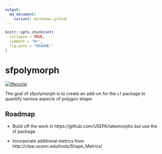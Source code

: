 ```yaml
---
output:
  md_document:
    variant: markdown_github
---
```


<!-- README.md is generated from README.Rmd. Please edit that file -->

```r
knitr::opts_chunk$set(
  collapse = TRUE,
  comment = "#>",
  fig.path = "README-"
)
```

# sfpolymorph

[![lifecycle](https://img.shields.io/badge/lifecycle-experimental-orange.svg)](https://www.tidyverse.org/lifecycle/#experimental)

The goal of sfpolymorph is to create an add-on for the `sf` package to quantify various aspects of polygon shape.

## Roadmap

* Build off the work in https://github.com/USEPA/lakemorpho but use the sf package.

* Incorporate additional metrics from http://clear.uconn.edu/tools/Shape_Metrics/
